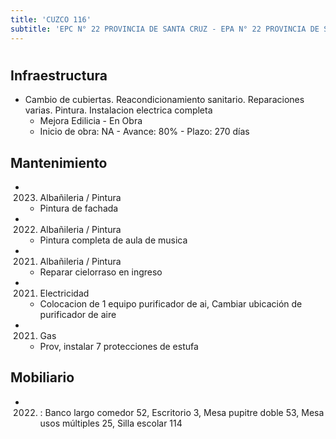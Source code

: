 ```yaml
---
title: 'CUZCO 116'
subtitle: 'EPC N° 22 PROVINCIA DE SANTA CRUZ - EPA N° 22 PROVINCIA DE SANTA CRUZ - JIN B (EPCJC 22/18°)'
---
```


#
## Infraestructura

* Cambio de cubiertas. Reacondicionamiento sanitario. Reparaciones varias. Pintura. Instalacion electrica completa 
    + Mejora Edilicia - En Obra 
    + Inicio de obra: NA - Avance: 80% - Plazo: 270 días 






## Mantenimiento

*  (2023) Albañileria / Pintura 
    + Pintura de fachada

*  (2022) Albañileria / Pintura 
    + Pintura completa de aula de musica

*  (2021) Albañileria / Pintura 
    + Reparar cielorraso en ingreso

*  (2021) Electricidad 
    + Colocacion de 1 equipo purificador de ai, Cambiar ubicación de purificador de aire

*  (2021) Gas 
    + Prov, instalar 7 protecciones de estufa





## Mobiliario

*  (2022) : Banco largo comedor 52, Escritorio 3, Mesa pupitre doble 53, Mesa usos múltiples 25, Silla escolar 114 




